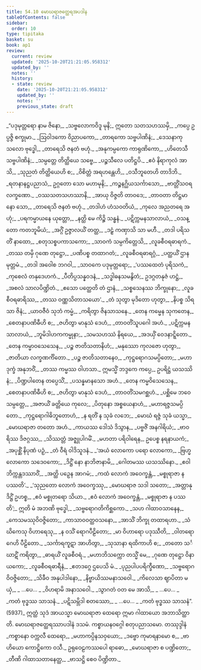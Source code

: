 ```yaml
---
title: 54.10 မောဃရာဇတ္ထေရအပဒါန
tableOfContents: false
sidebar:
  order: 10
type: tipitaka
basket: su
book: ap1
review:
  current: review
  updated: '2025-10-20T21:21:05.958312'
  updated_by: ''
  notes: ''
  history:
  - state: review
    date: '2025-10-20T21:21:05.958312'
    updated_by: ''
    notes: ''
    previous_state: draft
---
```



<DynamicBreadcrumb />


<ReviewStatus review={frontmatter.review} showDetails={true} />

<HypothesisAnnotation frontmatter={frontmatter} />

<Division number="327" book="ap1" e="ch" v="20" p="424">

<Paragraph number="7292" type="verses" book="ap1">
_“ပဒုမုတ္တရော နာမ ဇိနော,_  
_သဗ္ဗလောကဝိဒူ မုနိ;_  
ဣတော သတသဟဿမှိ,_  
_ကပ္ပေ ဥပ္ပဇ္ဇိ စက္ခုမာ._  

</Paragraph>

</Division>
<Division number="328" book="ap1" e="ch" v="20" p="424">

<Paragraph number="7293" type="verses" book="ap1">
_ဩဝါဒကော ဝိညာပကော,_  
_တာရကော သဗ္ဗပါဏိနံ;_  
_ဒေသနာကုသလော ဗုဒ္ဓေါ,_  
_တာရေသိ ဇနတံ ဗဟုံ._  

</Paragraph>

</Division>
<Division number="329" book="ap1" e="ch" v="20" p="424">

<Paragraph number="7294" type="verses" book="ap1">
_အနုကမ္ပကော ကာရုဏိကော,_  
_ဟိတေသီ သဗ္ဗပါဏိနံ;_  
_သမ္ပတ္တေ တိတ္ထိယေ သဗ္ဗေ,_  
_ပဉ္စသီလေ ပတိဋ္ဌပိ._  

</Paragraph>

</Division>
<Division number="330" book="ap1" e="ch" v="20" p="424">

<Paragraph number="7295" type="verses" book="ap1">
_ဧဝံ နိရာကုလံ အာသိ,_  
_သုညတံ တိတ္ထိယေဟိ စ;_  
_ဝိစိတ္တံ အရဟန္တေဟိ,_  
_ဝသီဘူတေဟိ တာဒိဘိ._  

</Paragraph>

</Division>
<Division number="331" book="ap1" e="ch" v="20" p="424">

<Paragraph number="7296" type="verses" book="ap1">
_ရတနာနဋ္ဌပညာသံ,_  
ဥဂ္ဂတော သော မဟာမုနိ;_  
_ကဉ္စနဂ္ဃိယသင်္ကာသော,_  
_ဗာတ္တိံသဝရလက္ခဏော._  

</Paragraph>

</Division>
<Division number="332" book="ap1" e="ch" v="20" p="424">

<Paragraph number="7297" type="verses" book="ap1">
_ဝဿသတသဟဿာနိ,_  
_အာယု ဝိဇ္ဇတိ တာဝဒေ;_  
_တာဝတာ တိဋ္ဌမာနော သော,_  
_တာရေသိ ဇနတံ ဗဟုံ._  

</Paragraph>

</Division>
<Division number="333" book="ap1" e="ch" v="20" p="424">

<Paragraph number="7298" type="verses" book="ap1">
_တဒါဟံ ဟံသဝတိယံ,_  
_ကုလေ အညတရေ အဟုံ;_  
_ပရကမ္မာယနေ ယုတ္တော,_  
_နတ္ထိ မေ ကိဉ္စိ သန္ဓနံ._  

</Paragraph>

</Division>
<Division number="334" book="ap1" e="ch" v="20" p="424">

<Paragraph number="7299" type="verses" book="ap1">
_ပဋိက္ကမနသာလာယံ,_  
_ဝသန္တော ကတဘူမိယံ;_  
_အဂ္ဂိံ ဥဇ္ဇာလယိံ တတ္ထ,_  
_ဒဠှံ ကဏှာသိ သာ မဟီ._  

</Paragraph>

</Division>
<Division number="335" book="ap1" e="ch" v="20" p="424">

<Paragraph number="7300" type="verses" book="ap1">
_တဒါ ပရိသတိံ နာထော,_  
_စတုသစ္စပကာသကော;_  
_သာဝကံ သမ္ပကိတ္တေသိ,_  
_လူခစီဝရဓာရကံ._  

</Paragraph>

</Division>
<Division number="336" book="ap1" e="ch" v="20" p="424">

<Paragraph number="7301" type="verses" book="ap1">
_တဿ တမှိ ဂုဏေ တုဋ္ဌော,_  
_ပဏိပစ္စ တထာဂတံ;_  
_လူခစီဝရဓာရဂ္ဂံ,_  
_ပတ္ထယိံ ဌာနမုတ္တမံ._  

</Paragraph>

</Division>
<Division number="337" book="ap1" e="ch" v="20" p="424">

<Paragraph number="7302" type="verses" book="ap1">
_တဒါ အဝေါစ ဘဂဝါ,_  
_သာဝကေ ပဒုမုတ္တရော;_  
_‘ပဿထေတံ ပုရိသကံ,_  
_ကုစေလံ တနုဒေဟကံ._  

</Paragraph>

</Division>
<Division number="338" book="ap1" e="ch" v="20" p="425">

<Paragraph number="7303" type="verses" book="ap1">
_ပီတိပ္ပသန္နဝဒနံ,_  
_သဒ္ဓါဓနသမနွိတံ;_  
ဥဒဂ္ဂတနုဇံ ဟဋ္ဌံ,_  
_အစလံ သာလပိဏ္ဍိတံ._  

</Paragraph>

</Division>
<Division number="339" book="ap1" e="ch" v="20" p="425">

<Paragraph number="7304" type="verses" book="ap1">
_ဧသော ပတ္ထေတိ တံ ဌာနံ,_  
_သစ္စသေနဿ ဘိက္ခုနော;_  
_လူခစီဝရဓာရိဿ,_  
_တဿ ဝဏ္ဏသိတာသယော’._  

</Paragraph>

</Division>
<Division number="340" book="ap1" e="ch" v="20" p="425">

<Paragraph number="7305" type="verses" book="ap1">
_တံ သုတွာ မုဒိတော ဟုတွာ,_  
_နိပစ္စ သိရသာ ဇိနံ;_  
_ယာဝဇီဝံ သုဘံ ကမ္မံ,_  
_ကရိတွာ ဇိနသာသနေ._  

</Paragraph>

</Division>
<Division number="341" book="ap1" e="ch" v="20" p="425">

<Paragraph number="7306" type="verses" book="ap1">
_တေန ကမ္မေန သုကတေန,_  
_စေတနာပဏိဓီဟိ စ;_  
_ဇဟိတွာ မာနုသံ ဒေဟံ,_  
_တာဝတိံသူပဂေါ အဟံ._  

</Paragraph>

</Division>
<Division number="342" book="ap1" e="ch" v="20" p="425">

<Paragraph number="7307" type="verses" book="ap1">
_ပဋိက္ကမနသာလာယံ,_  
_ဘူမိဒါဟကကမ္မုနာ;_  
_သမသဟဿံ နိရယေ,_  
_အဒယှိံ ဝေဒနာဋ္ဋိတော._  

</Paragraph>

</Division>
<Division number="343" book="ap1" e="ch" v="20" p="425">

<Paragraph number="7308" type="verses" book="ap1">
_တေန ကမ္မာဝသေသေန,_  
_ပဉ္စ ဇာတိသတာနိဟံ;_  
_မနုဿော ကုလဇော ဟုတွာ,_  
_ဇာတိယာ လက္ခဏင်္ကိတော._  

</Paragraph>

</Division>
<Division number="344" book="ap1" e="ch" v="20" p="425">

<Paragraph number="7309" type="verses" book="ap1">
_ပဉ္စ ဇာတိသတာနေဝ,_  
_ကုဋ္ဌရောဂသမပ္ပိတော;_  
_မဟာဒုက္ခံ အနုဘဝိံ,_  
_တဿ ကမ္မဿ ဝါဟသာ._  

</Paragraph>

</Division>
<Division number="345" book="ap1" e="ch" v="20" p="425">

<Paragraph number="7310" book="ap1">
ဣမသ္မိံ ဘဒ္ဒကေ ကပ္ပေ,_  
ဥပရိဋ္ဌံ ယသဿိနံ;_  
_ပိဏ္ဍပါတေန တပ္ပေသိံ,_  
_ပသန္နမာနသော အဟံ._  

</Paragraph>

</Division>
<Division number="346" book="ap1" e="ch" v="20" p="425">

<Paragraph number="7311" type="verses" book="ap1">
_တေန ကမ္မဝိသေသေန,_  
_စေတနာပဏိဓီဟိ စ;_  
_ဇဟိတွာ မာနုသံ ဒေဟံ,_  
_တာဝတိံသမဂစ္ဆဟံ._  

</Paragraph>

</Division>
<Division number="347" book="ap1" e="ch" v="20" p="425">

<Paragraph number="7312" type="verses" book="ap1">
_ပစ္ဆိမေ ဘဝေ သမ္ပတ္တေ,_  
_အဇာယိံ ခတ္တိယေ ကုလေ;_  
_ပိတုနော အစ္စယေနာဟံ,_  
_မဟာရဇ္ဇသမပ္ပိတော._  

</Paragraph>

</Division>
<Division number="348" book="ap1" e="ch" v="20" p="425">

<Paragraph number="7313" type="verses" book="ap1">
_ကုဋ္ဌရောဂါဓိဘူတောဟံ,_  
_န ရတိံ န သုခံ လဘေ;_  
_မောဃံ ရဇ္ဇံ သုခံ ယသ္မာ,_  
_မောဃရာဇာ တတော အဟံ._  

</Paragraph>

</Division>
<Division number="349" book="ap1" e="ch" v="20" p="425">

<Paragraph number="7314" type="verses" book="ap1">
_ကာယဿ ဒေါသံ ဒိသွာန,_  
_ပဗ္ဗဇိံ အနဂါရိယံ;_  
_ဗာဝရိဿ ဒိဇဂ္ဂဿ,_  
_သိဿတ္တံ အဇ္ဈုပါဂမိံ._  

</Paragraph>

</Division>
<Division number="350" book="ap1" e="ch" v="20" p="425">

<Paragraph number="7315" type="verses" book="ap1">
_မဟတာ ပရိဝါရေန,_  
ဥပေစ္စ နရနာယကံ;_  
_အပုစ္ဆိံ နိပုဏံ ပဉှံ,_  
_တံ ဝီရံ ဝါဒိသူဒနံ._  

</Paragraph>

</Division>
<Division number="351" book="ap1" e="ch" v="20" p="426">

<Paragraph number="7316" type="verses" book="ap1">
_‘အယံ လောကော ပရော လောကော,_  
_ဗြဟ္မလောကော သဒေဝကော;_  
_ဒိဋ္ဌိံ နော နာဘိဇာနာမိ,_  
_ဂေါတမဿ ယသဿိနော._  

</Paragraph>

</Division>
<Division number="352" book="ap1" e="ch" v="20" p="426">

<Paragraph number="7317" type="verses" book="ap1">
_ဧဝါဘိက္ကန္တဒဿာဝိံ,_  
_အတ္ထိ ပဉှေန အာဂမံ;_  
_ကထံ လောကံ အဝေက္ခန္တံ,_  
_မစ္စုရာဇာ န ပဿတိ’._  

</Paragraph>

</Division>
<Division number="353" book="ap1" e="ch" v="20" p="426">

<Paragraph number="7318" type="verses" book="ap1">
_‘သုညတော လောကံ အဝေက္ခဿု,_  
_မောဃရာဇ သဒါ သတော;_  
_အတ္တာနုဒိဋ္ဌိံ ဥဟစ္စ,_  
_ဧဝံ မစ္စုတရော သိယာ._  

</Paragraph>

</Division>
<Division number="354" book="ap1" e="ch" v="20" p="426">

<Paragraph number="7319" type="verses" book="ap1">
_ဧဝံ လောကံ အဝေက္ခန္တံ,_  
_မစ္စုရာဇာ န ပဿတိ’;_  
ဣတိ မံ အဘဏိ ဗုဒ္ဓေါ,_  
_သဗ္ဗရောဂတိကိစ္ဆကော._  

</Paragraph>

</Division>
<Division number="355" book="ap1" e="ch" v="20" p="426">

<Paragraph number="7320" type="verses" book="ap1">
_သဟ ဂါထာဝသာနေန,_  
_ကေသမဿုဝိဝဇ္ဇိတော;_  
_ကာသာဝဝတ္ထဝသနော,_  
_အာသိံ ဘိက္ခု တထာရဟာ._  

</Paragraph>

</Division>
<Division number="356" book="ap1" e="ch" v="20" p="426">

<Paragraph number="7321" type="verses" book="ap1">
_သံဃိကေသု ဝိဟာရေသု,_  
_န ဝသိံ ရောဂပီဠိတော;_  
_မာ ဝိဟာရော ပဒုဿီတိ,_  
_ဝါတရောဂေဟိ ပီဠိတော._  

</Paragraph>

</Division>
<Division number="357" book="ap1" e="ch" v="20" p="426">

<Paragraph number="7322" type="verses" book="ap1">
_သင်္ကာရကူဋာ အာဟိတွာ,_  
_သုသာနာ ရထိကာဟိ စ;_  
_တတော သင်္ဃာဋိံ ကရိတွာ,_  
_ဓာရယိံ လူခစီဝရံ._  

</Paragraph>

</Division>
<Division number="358" book="ap1" e="ch" v="20" p="426">

<Paragraph number="7323" type="verses" book="ap1">
_မဟာဘိသက္ကော တသ္မိံ မေ,_  
_ဂုဏေ တုဋ္ဌော ဝိနာယကော;_  
_လူခစီဝရဓာရီနံ,_  
_ဧတဒဂ္ဂေ ဌပေသိ မံ._  

</Paragraph>

</Division>
<Division number="359" book="ap1" e="ch" v="20" p="426">

<Paragraph number="7324" type="verses" book="ap1">
_ပုညပါပပရိက္ခီဏော,_  
_သဗ္ဗရောဂဝိဝဇ္ဇိတော;_  
_သိခီဝ အနုပါဒါနော,_  
_နိဗ္ဗာယိဿမနာသဝေါ._  

</Paragraph>

</Division>
<Division number="360" book="ap1" e="ch" v="20" p="426">

<Paragraph number="7325" type="verses" book="ap1">
_ကိလေသာ ဈာပိတာ မယှံ,_  
_ …ပေ… _  
_ဝိဟရာမိ အနာသဝေါ._  

</Paragraph>

</Division>
<Division number="361" book="ap1" e="ch" v="20" p="426">

<Paragraph number="7326" type="verses" book="ap1">
_သွာဂတံ ဝတ မေ အာသိ,_  
_ …ပေ… _  
_ကတံ ဗုဒ္ဓဿ သာသနံ._  

</Paragraph>

</Division>
<Division number="362" book="ap1" e="ch" v="20" p="426">

<Paragraph number="7327" type="verses" book="ap1">
_ပဋိသမ္ဘိဒါ စတဿော,_  
_ …ပေ… _  
_ကတံ ဗုဒ္ဓဿ သာသနံ”. (5937)_  

</Paragraph>

<Paragraph number="7328" book="ap1">
ဣတ္ထံ သုဒံ အာယသ္မာ မောဃရာဇာ ထေရော ဣမာ ဂါထာယော အဘာသိတ္ထာတိ.

</Paragraph>
</Division>

<Paragraph number="7329" type="center" book="ap1">
မောဃရာဇတ္ထေရဿာပဒါနံ ဒသမံ.



</Paragraph>

<Paragraph number="7330" type="center" book="ap1">
ကစ္စာယနဝဂ္ဂေါ စတုပညာသမော.



</Paragraph>

<Paragraph number="7331" type="center" book="ap1">
တဿုဒ္ဒါနံ


</Paragraph>

<Paragraph number="7332" type="verses" book="ap1">
_ကစ္စာနော ဝက္ကလီ ထေရော,_  
_မဟာကပ္ပိနသဝှယော;_  
_ဒဗ္ဗော ကုမာရနာမော စ,_  
_ဗာဟိယော ကောဋ္ဌိကော ဝသီ._  

</Paragraph>

<Paragraph number="7333" type="verses" book="ap1">
ဥရုဝေဠကဿပေါ ရာဓော,_  
_မောဃရာဇာ စ ပဏ္ဍိတော;_  
_တီဏိ ဂါထာသတာနေတ္ထ,_  
_ဗာသဋ္ဌိ စေဝ ပိဏ္ဍိတာ._
</Paragraph>